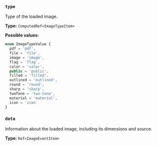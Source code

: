 ### `type`

Type of the loaded image.

**Type:** `ComputedRef<ImageTypeItem>`

**Possible values:**

```ts
enum ImageTypeValue {
  pdf = 'pdf',
  file = 'file',
  image = 'image',
  flag = 'flag',
  color = 'color',
  public = 'public',
  filled = 'filled',
  outlined = 'outlined',
  round = 'round',
  sharp = 'sharp',
  twoTone = 'two-tone',
  material = 'material',
  icon = 'icon'
}
```

### `data`

Information about the loaded image, including its dimensions and source.

**Type:** `Ref<ImageEventItem>`
